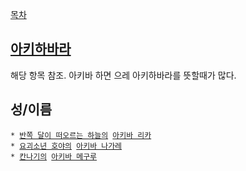 [[목차]]

== '''[[아키하바라]]''' ==
해당 항목 참조. 아키바 하면 으레 아키하바라를 뜻할때가 많다.

== 성/이름 ==
 * [[반쪽 달이 떠오르는 하늘]]의 [[아키바 리카]]
 * [[요괴소년 호야]]의 [[아키바 나가레]]
 * [[칸나기]]의 [[아키바 메구루]]
